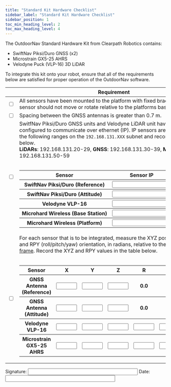 ```yaml
---
title: "Standard Kit Hardware Checklist"
sidebar_label: "Standard Kit Hardware Checklist"
sidebar_position: 1
toc_min_heading_level: 2
toc_max_heading_level: 4
---
```


The OutdoorNav Standard Hardware Kit from Clearpath Robotics contains:

- SwiftNav Piksi/Duro GNSS (x2)
- Microstrain GX5-25 AHRS
- Velodyne Puck (VLP-16) 3D LiDAR

To integrate this kit onto your robot, ensure that all of the requirements below are satisfied for proper operation of the OutdoorNav software.

|                          | Requirement                                                                                                                                                                                                                                                                                                                                                                                                                                                                                                                                                                                                                                                                                                                                                                                                                                                                                                                                                                                                                                                                                                                                                                                                                                                                                                                                                                                                                                                  |
| ------------------------ | ------------------------------------------------------------------------------------------------------------------------------------------------------------------------------------------------------------------------------------------------------------------------------------------------------------------------------------------------------------------------------------------------------------------------------------------------------------------------------------------------------------------------------------------------------------------------------------------------------------------------------------------------------------------------------------------------------------------------------------------------------------------------------------------------------------------------------------------------------------------------------------------------------------------------------------------------------------------------------------------------------------------------------------------------------------------------------------------------------------------------------------------------------------------------------------------------------------------------------------------------------------------------------------------------------------------------------------------------------------------------------------------------------------------------------------------------------------ |
| <input type="checkbox"/> | All sensors have been mounted to the platform with fixed brackets. Ie. the sensor should not move or rotate relative to the platforms base_link.                                                                                                                                                                                                                                                                                                                                                                                                                                                                                                                                                                                                                                                                                                                                                                                                                                                                                                                                                                                                                                                                                                                                                                                                                                                                                                             |
| <input type="checkbox"/> | Spacing between the GNSS antennas is greater than 0.7 m.                                                                                                                                                                                                                                                                                                                                                                                                                                                                                                                                                                                                                                                                                                                                                                                                                                                                                                                                                                                                                                                                                                                                                                                                                                                                                                                                                                                                     |
| <input type="checkbox"/> | SwitfNav Piksi/Duro GNSS units and Velodyne LiDAR unit have been configured to communicate over ethernet (IP). IP sensors are assigned within the following ranges on the `192.168.131.XXX` subnet and recorded in the table below.<br/>**LiDARs**: 192.168.131.20-29, **GNSS**: 192.168.131.30-39, **Microhard**: 192.168.131.50-59<br/><br/><table><tr><th>Sensor</th><th>Sensor IP</th></tr><tr><th>SwiftNav Piksi/Duro (Reference)</th><th><input type="text" size="20" /></th></tr><tr><th>SwiftNav Piksi/Duro (Attitude)</th><th><input type="text" size="20" /></th></tr><tr><th>Velodyne VLP-16</th><th><input type="text" size="20" /></th></tr><tr><th>Microhard Wireless (Base Station)</th><th><input type="text" size="20" /></th></tr><tr><th>Microhard Wireless (Platform)</th><th><input type="text" size="20" /></th></tr></table>                                                                                                                                                                                                                                                                                                                                                                                                                                                                                                                                                                                                                                                                                                                                                                                                                                                |
| <input type="checkbox"/> | For each sensor that is to be integrated, measure the XYZ position, in metres, and RPY (roll/pitch/yaw) orientation, in radians, relative to the robot's [base_link frame](hardware_integration_requirements.mdx#base-link-frame). Record the XYZ and RPY values in the table below.<br/><br/><table><tr><th>Sensor</th><th>X</th><th>Y</th><th>Z</th><th>R</th><th>P</th><th>Y</th></tr><tr><th>GNSS Antenna (Reference)</th><th><input type="text" size="5" /></th><th><input type="text" size="5" /></th><th><input type="text" size="5" /></th><th>0.0</th><th>0.0</th><th>0.0</th></tr><tr><th>GNSS Antenna (Attitude)</th><th><input type="text" size="5" /></th><th><input type="text" size="5" /></th><th><input type="text" size="5" /></th><th>0.0</th><th>0.0</th><th>0.0</th></tr><tr><th>Velodyne VLP-16</th><th><input type="text" size="5" /></th><th><input type="text" size="5" /></th><th><input type="text" size="5" /></th><th><input type="text" size="5" /></th><th><input type="text" size="5" /></th><th><input type="text" size="5" /></th></tr><tr><th>Microstrain GX5­-25 AHRS</th><th><input type="text" size="5" /></th><th><input type="text" size="5" /></th><th><input type="text" size="5" /></th><th><input type="text" size="5" /></th><th><input type="text" size="5" /></th><th><input type="text" size="5" /></th></tr></table> |

Signature: <input type="text" size="40" /> Date: <input type="text" size="40" />
